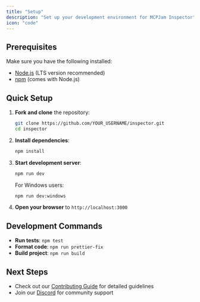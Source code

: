 ```yaml
---
title: "Setup"
description: "Set up your development environment for MCPJam Inspector"
icon: "code"
---
```


## Prerequisites

Make sure you have the following installed:

- [Node.js](https://nodejs.org/) (LTS version recommended)
- [npm](https://www.npmjs.com/) (comes with Node.js)

## Quick Setup

1. **Fork and clone** the repository:
   ```bash
   git clone https://github.com/YOUR_USERNAME/inspector.git
   cd inspector
   ```

2. **Install dependencies**:
   ```bash
   npm install
   ```

3. **Start development server**:
   ```bash
   npm run dev
   ```

   For Windows users:
   ```bash
   npm run dev:windows
   ```

4. **Open your browser** to `http://localhost:3000`

## Development Commands

- **Run tests**: `npm test`
- **Format code**: `npm run prettier-fix`
- **Build project**: `npm run build`

## Next Steps

- Check out our [Contributing Guide](/inspector/contributing-guide) for detailed guidelines
- Join our [Discord](https://discord.com/invite/JEnDtz8X6z) for community support
